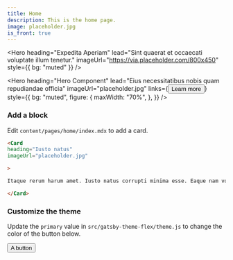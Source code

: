 ```yaml
---
title: Home
description: This is the home page.
image: placeholder.jpg
is_front: true
---
```


<Hero
heading="Expedita Aperiam"
lead="Sint quaerat et occaecati voluptate illum tenetur."
imageUrl="https://via.placeholder.com/800x450"
style={{
    bg: "muted"
  }}
/>


<Hero
  heading="Hero Component"
  lead="Eius necessitatibus nobis quam repudiandae officia"
  imageUrl="placeholder.jpg"
  links={<Button>Learn more</Button>}
  style={{
    bg: "muted",
    figure: {
      maxWidth: "70%",
    },
  }}
/>

<Section
  heading="Edit this page"
>
<Div style={{
  maxWidth: ["none", "none", "60%"]
}}>

### Add a block

Edit `content/pages/home/index.mdx` to add a card.

```markdown
<Card
heading="Iusto natus"
imageUrl="placeholder.jpg"

>

Itaque rerum harum amet. Iusto natus corrupti minima esse. Eaque nam voluptates veritatis.

</Card>
```

### Customize the theme

Update the `primary` value in `src/gatsby-theme-flex/theme.js` to change the color of the button below.

<Button>A button</Button>

</Div>
</Section>
